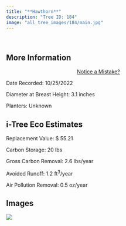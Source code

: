 ```yaml
---
title: "**Hawthorn**"
description: "Tree ID: 184"
image: "all_tree_images/184/main.jpg"
---
```


<br>

## **More Information**
::: column-margin
<center><a class="button" href="https://forms.gle/W6f5nwYxrM33hF4f7">Notice a Mistake?</a></center>
:::


Date Recorded:  10/25/2022

Diameter at Breast Height:  3.1  inches

Planters:  Unknown

## **i-Tree Eco Estimates**


 Replacement Value: $ 55.21

 Carbon Storage:  20  lbs

 Gross Carbon Removal:  2.6  lbs/year

 Avoided Runoff:  1.2  ft<sup>3</sup>/year

 Air Pollution Removal:  0.5  oz/year

## **Images**


 ![](all_tree_images/184/main.jpg)
